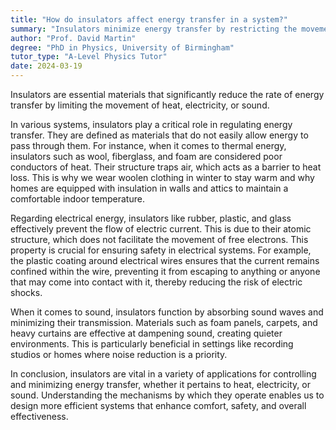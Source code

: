 ```yaml
---
title: "How do insulators affect energy transfer in a system?"
summary: "Insulators minimize energy transfer by restricting the movement of heat, electricity, or sound, thereby enhancing efficiency in various applications."
author: "Prof. David Martin"
degree: "PhD in Physics, University of Birmingham"
tutor_type: "A-Level Physics Tutor"
date: 2024-03-19
---
```


Insulators are essential materials that significantly reduce the rate of energy transfer by limiting the movement of heat, electricity, or sound.

In various systems, insulators play a critical role in regulating energy transfer. They are defined as materials that do not easily allow energy to pass through them. For instance, when it comes to thermal energy, insulators such as wool, fiberglass, and foam are considered poor conductors of heat. Their structure traps air, which acts as a barrier to heat loss. This is why we wear woolen clothing in winter to stay warm and why homes are equipped with insulation in walls and attics to maintain a comfortable indoor temperature.

Regarding electrical energy, insulators like rubber, plastic, and glass effectively prevent the flow of electric current. This is due to their atomic structure, which does not facilitate the movement of free electrons. This property is crucial for ensuring safety in electrical systems. For example, the plastic coating around electrical wires ensures that the current remains confined within the wire, preventing it from escaping to anything or anyone that may come into contact with it, thereby reducing the risk of electric shocks.

When it comes to sound, insulators function by absorbing sound waves and minimizing their transmission. Materials such as foam panels, carpets, and heavy curtains are effective at dampening sound, creating quieter environments. This is particularly beneficial in settings like recording studios or homes where noise reduction is a priority.

In conclusion, insulators are vital in a variety of applications for controlling and minimizing energy transfer, whether it pertains to heat, electricity, or sound. Understanding the mechanisms by which they operate enables us to design more efficient systems that enhance comfort, safety, and overall effectiveness.
    